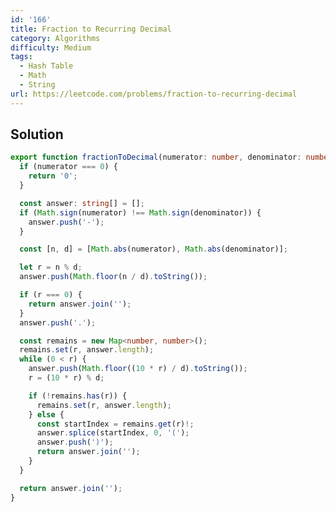 ```yaml
---
id: '166'
title: Fraction to Recurring Decimal
category: Algorithms
difficulty: Medium
tags:
  - Hash Table
  - Math
  - String
url: https://leetcode.com/problems/fraction-to-recurring-decimal
---
```


## Solution

```typescript filename="solution.ts" copy
export function fractionToDecimal(numerator: number, denominator: number): string {
  if (numerator === 0) {
    return '0';
  }

  const answer: string[] = [];
  if (Math.sign(numerator) !== Math.sign(denominator)) {
    answer.push('-');
  }

  const [n, d] = [Math.abs(numerator), Math.abs(denominator)];

  let r = n % d;
  answer.push(Math.floor(n / d).toString());

  if (r === 0) {
    return answer.join('');
  }
  answer.push('.');

  const remains = new Map<number, number>();
  remains.set(r, answer.length);
  while (0 < r) {
    answer.push(Math.floor((10 * r) / d).toString());
    r = (10 * r) % d;

    if (!remains.has(r)) {
      remains.set(r, answer.length);
    } else {
      const startIndex = remains.get(r)!;
      answer.splice(startIndex, 0, '(');
      answer.push(')');
      return answer.join('');
    }
  }

  return answer.join('');
}
```
